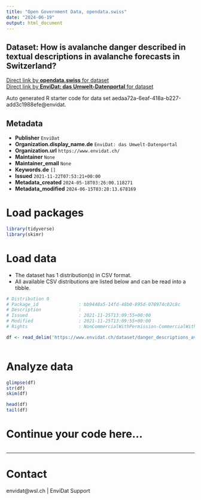 ```yaml
---
title: "Open Government Data, opendata.swiss"
date: "2024-06-19"
output: html_document
---
```


## Dataset: How is avalanche danger described in textual descriptions in avalanche forecasts in Switzerland?



[Direct link by **opendata.swiss** for dataset](https://opendata.swiss/de/dataset/how-is-avalanche-danger-described-in-textual-descriptions-in-avalanche-forecasts-in-switzerland)<br>
[Direct link by **EnviDat: das Umwelt-Datenportal** for dataset](https://www.envidat.ch/#/metadata/danger_descriptions_avalanche_bulletin_switzerland)

Auto generated R starter code for data set aedaa72a-6eaf-418a-b227-add3c1988efe@envidat.

## Metadata

- **Publisher** `EnviDat`
- **Organization.display_name.de** `EnviDat: das Umwelt-Datenportal`
- **Organization.url** `https://www.envidat.ch/`
- **Maintainer** `None`
- **Maintainer_email** `None`
- **Keywords.de** `[]`
- **Issued** `2021-11-22T07:53:21+00:00`
- **Metadata_created** `2024-05-18T03:26:00.118271`
- **Metadata_modified** `2024-06-15T03:28:13.678169`


# Load packages

```r

library(tidyverse)
library(skimr)

```

# Load data

-   The dataset has 1 distribution(s) in CSV format.
-   All available CSV distributions are listed below and can be read into a tibble.

```r

# Distribution 0
# Package_id               : bb9448a5-14fd-48b0-895d-078974c02c8c
# Description              : 
# Issued                   : 2021-11-25T13:09:55+00:00
# Modified                 : 2021-11-25T13:09:55+00:00
# Rights                   : NonCommercialWithPermission-CommercialWithPermission-ReferenceRequired

df <- read_delim('https://www.envidat.ch/dataset/danger_descriptions_avalanche_bulletin_switzerland/resource/49c48bca-dc4d-4193-b0c6-932abce202f1')



```

# Analyze data

```r

glimpse(df)
str(df)
skim(df)

head(df)
tail(df)

```

# Continue your code here...

```r

```

------------------------------------------------------------------------

# Contact

envidat@wsl.ch | EnviDat Support
